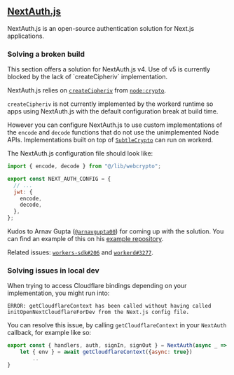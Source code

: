 
## [NextAuth.js](https://next-auth.js.org/)

NextAuth.js is an open-source authentication solution for Next.js applications.

### Solving a broken build

<Callout>
  This section offers a solution for NextAuth.js v4. Use of v5 is currently blocked by the lack of
  `createCipheriv` implementation.
</Callout>

NextAuth.js relies on [`createCipheriv`](https://nodejs.org/docs/v22.13.1/api/crypto.html#cryptocreatecipherivalgorithm-key-iv-options) from [`node:crypto`](https://nodejs.org/docs/v22.13.1/api/crypto.html).

`createCipheriv` is not currently implemented by the workerd runtime so apps using NextAuth.js with the default configuration break at build time.

However you can configure NextAuth.js to use custom implementations of the `encode` and `decode` functions that do not use the unimplemented Node APIs. Implementations built on top of [`SubtleCrypto`](https://developer.mozilla.org/en-US/docs/Web/API/SubtleCrypto) can run on workerd.

The NextAuth.js configuration file should look like:

```js
import { encode, decode } from "@/lib/webcrypto";

export const NEXT_AUTH_CONFIG = {
  // ...
  jwt: {
    encode,
    decode,
  },
};
```

Kudos to Arnav Gupta ([`@arnavgupta00`](https://github.com/arnavgupta00)) for coming up with the solution.
You can find an example of this on his [example repository](https://github.com/arnavgupta00/deployment-cf-workers-prisma-nextauth).

Related issues: [`workers-sdk#206`](https://github.com/opennextjs/opennextjs-cloudflare/issues/206) and [`workerd#3277`](https://github.com/cloudflare/workerd/issues/3277).

### Solving issues in local dev

When trying to access Cloudflare bindings depending on your implementation, you might run into:

`ERROR: getCloudflareContext has been called without having called initOpenNextCloudflareForDev from the Next.js config file.`

You can resolve this issue, by calling `getCloudflareContext` in your `NextAuth` callback, for example like so:

```js
export const { handlers, auth, signIn, signOut } = NextAuth(async _ => {
	let { env } = await getCloudflareContext({async: true})
        ..
}
```
